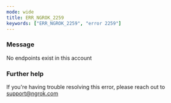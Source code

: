 ```yaml
---
mode: wide
title: ERR_NGROK_2259
keywords: ["ERR_NGROK_2259", "error 2259"]
---
```



### Message

No endpoints exist in this account

<ErrorDetails />

### Further help

If you're having trouble resolving this error, please reach out to [support@ngrok.com](mailto:support@ngrok.com?subject=Help%20with%20ERR_NGROK_2259)
